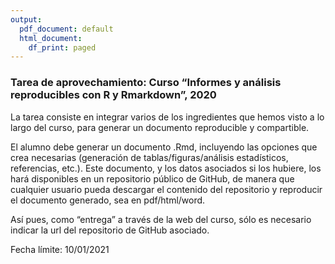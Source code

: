 ```yaml
---
output:
  pdf_document: default
  html_document:
    df_print: paged
---
```


### Tarea de aprovechamiento: Curso "Informes y análisis reproducibles con R y Rmarkdown", 2020
  
  La tarea consiste en integrar varios de los ingredientes que hemos visto a lo largo del curso, para generar un documento reproducible y compartible. 
  
  El alumno debe generar un documento .Rmd, incluyendo las opciones que crea necesarias (generación de tablas/figuras/análisis estadísticos, referencias, etc.). Este documento, y los datos asociados si los hubiere, los hará disponibles en un repositorio público de GitHub, de manera que cualquier usuario pueda descargar el contenido del repositorio y reproducir el documento generado, sea en pdf/html/word.
  
  Así pues, como "entrega" a través de la web del curso, sólo es necesario indicar la url del repositorio de GitHub asociado.
  
  Fecha límite: 10/01/2021
  